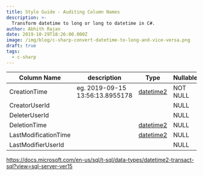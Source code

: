 ```yaml
---
title: Style Guide - Auditing Column Names
description: >-
  Transform datetime to long or long to datetime in C#.
author: Abhith Rajan
date: 2019-10-29T18:26:00.000Z
image: /img/blog/c-sharp-convert-datetime-to-long-and-vice-versa.png
draft: true
tags:
  - c-sharp
---
```


| Column Name          | description                     | Type           | Nullable |
| -------------------- | ------------------------------- | -------------- | -------- |
| CreationTime         | eg. 2019-09-15 13:56:13.8955178 | [datetime2](7) | NOT NULL |
| CreatorUserId        |                                 |                | NULL     |
| DeleterUserId        |                                 |                | NULL     |
| DeletionTime         |                                 | [datetime2](7) | NULL     |
| LastModificationTime |                                 | [datetime2](7) | NULL     |
| LastModifierUserId   |                                 |                | NULL     |

https://docs.microsoft.com/en-us/sql/t-sql/data-types/datetime2-transact-sql?view=sql-server-ver15
